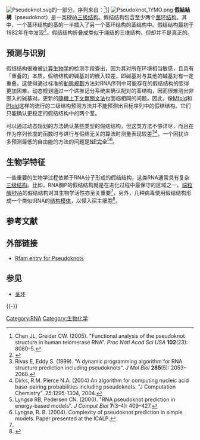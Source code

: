 [[File:Pseudoknot.svg|thumb]]的一部分。序列來自：<ref name="Chen">Chen JL, Greider CW. (2005). "Functional analysis of the pseudoknot structure in human telomerase RNA". ''Proc Natl Acad Sci USA'' '''102'''(23): 8080–5.</ref>]]
[[Image:Pseudoknot_1YMO.png|thumb]]
{{about|生物學的RNA結構|中國古代被稱作假節的權力授權|假節}}
'''假結結構'''（pseudoknot）是一类[[核酸三级结构|RNA三级结构]]。假结结构包含至少两个[[茎环|茎环结构]]。其中，一个茎环结构的茎的一半插入了另一个茎环结构的茎结构中。假结结构最初于1982年在{{link-en|蕪青花葉病毒|Turnip yellow mosaic virus}}中发现<ref name="Staple">{{cite journal |vauthors=Staple DW, Butcher SE |title=Pseudoknots: RNA structures with diverse functions |journal=PLoS Biol. |volume=3 |issue=6 |pages=e213 |date=June 2005 |pmid=15941360 |pmc=1149493 |doi=10.1371/journal.pbio.0030213 |url=http://dx.plos.org/10.1371/journal.pbio.0030213 |accessdate=2010-07-15 |archive-date=2019-09-15 |archive-url=https://web.archive.org/web/20190915101733/https://journals.plos.org/plosbiology/article?id=10.1371%2Fjournal.pbio.0030213 |dead-url=yes }}</ref>。假结结构折叠成类似于绳结的三维结构，但却并不是真正的{{link-en|結 (數學)|Knot (mathematics)|拓扑学的结}}。

== 预测与识别 ==
假结结构很难被[[计算生物学|计算生物学]]的检测手段查出，因为其对所在环境相当敏感，且具有「重叠的」本质。假结结构的碱基对的嵌入较差，即碱基对与其他的碱基对有一定重叠。这使得通过标准的[[動態規劃|動態規劃]]方法对RNA序列中可能存在的假结结构的{{link-en|核酸结构预测|Nucleic acid structure prediction|预测}}变得更加困难。动态规划通过一个递推记分系统来确认配对的茎结构，因而很难测出非嵌入的碱基对。更新的[[隨機上下文無關文法|隨機上下文無關文法]]也面临相同的问题。因此，像[https://web.archive.org/web/20060426211353/http://bioweb.pasteur.fr/seqanal/interfaces/mfold-simple.html Mfold]和[https://web.archive.org/web/20120510145232/http://www.daimi.au.dk/~compbio/rnafold/ Pfold]这样的流行的二级结构预测方法并不能预测出目标序列中的假结结构。它们只能确认更稳定的假结结构中的两个茎。

可以通过动态规划的方法确认某些类型的假结结构，但这类方法不够详尽，而且在作为序列长度的函数时与进行与假结无关的算法时测量表现较差<ref name="Rivas">Rivas E, Eddy S. (1999). "A dynamic programming algorithm for RNA structure prediction including pseudoknots". ''J Mol Biol'' '''285'''(5): 2053–2068.</ref><ref name="Dirks">Dirks, R.M. Pierce N.A. (2004) An algorithm for computing nucleic acid base-pairing probabilities including pseudoknots. "J Computation Chemistry". 25:1295-1304, 2004.</ref>。一个困扰许多预测最低的自由能的方法的问题是[[NP完全|NP完全]]<ref name="Lyngso">Lyngsø RB, Pedersen CN. (2000). "RNA pseudoknot prediction in energy-based models". ''J Comput Biol'' '''7'''(3–4): 409–427.</ref><ref name="Lyngso_04">Lyngsø, R. B. (2004). Complexity of pseudoknot prediction in simple models. Paper presented at the ICALP.</ref>。

== 生物学特征 ==
一些重要的生物学过程依赖于RNA分子形成的假结结构，这类RNA通常具有复杂[[核酸三级结构|三级结构]]。比如，RNA酶P的假结结构就是在进化过程中最保守的区域之一。[[端粒酶RNA|端粒酶RNA]]的假结结构对其生物学活性亦至关重要<ref name="Chen"/>，另外，几种病毒使用假结结构形成一个类似tRNA的[[结构模体|结构模体]]，以侵入宿主细胞<ref name="pmid4000943">{{cite journal |vauthors=Pleij CW, Rietveld K, Bosch L |title = A new principle of RNA folding based on pseudoknotting. |journal = Nucleic Acids Res |volume=13 |issue=5 |pages=1717–31 |year=1985 |pmid=4000943 |doi = 10.1093/nar/13.5.1717 |pmc = 341107}}</ref>。

== 参考文献 ==
{{Reflist|2}}

== 外部链接 ==
* [https://archive.is/20131203004757/http://rfam.sanger.ac.uk/family/RF01096 Rfam entry for Pseudoknots]

== 参见 ==
{{Portal box|分子生物学|化学}}
* [[茎环|茎环]]

{{-}}
{{生物分子结构}}

[[Category:RNA|Category:RNA]]
[[Category:生物化学|Category:生物化学]]